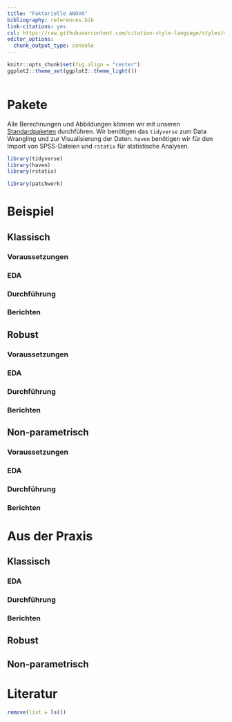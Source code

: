 ```yaml
---
title: "Faktorielle ANOVA"
bibliography: references.bib
link-citations: yes
csl: https://raw.githubusercontent.com/citation-style-language/styles/master/apa.csl
editor_options: 
  chunk_output_type: console
---
```


```r
knitr::opts_chunk$set(fig.align = "center")
ggplot2::theme_set(ggplot2::theme_light())
```

![]()

# Pakete 
Alle Berechnungen und Abbildungen können wir mit unseren [Standardpaketen](pakete.html) durchführen. Wir benötigen das `tidyverse` zum Data Wrangling und zur Visualisierung der Daten. `haven` benötigen wir für den Import von SPSS-Dateien und `rstatix` für statistische Analysen.

```r
library(tidyverse)
library(haven)
library(rstatix)
```

```r
library(patchwork)
```

# Beispiel
## Klassisch
### Voraussetzungen
### EDA
### Durchführung
### Berichten

## Robust
### Voraussetzungen
### EDA
### Durchführung
### Berichten

## Non-parametrisch
### Voraussetzungen
### EDA
### Durchführung
### Berichten


# Aus der Praxis {.tabset .tabset-fade .tabset-pills}
## Klassisch
### EDA
### Durchführung
### Berichten

## Robust

## Non-parametrisch


# Literatur

```r
remove(list = ls())
```
